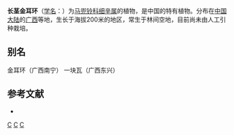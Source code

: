 {{Speciesbox 
| taxon = Asarum longerhizomatosum
| authority = [[梁畴芬|C. F. Liang]] et [[杨春澍|C. S. Yang]]
}}

'''长茎金耳环'''（[[学名|学名]]：{{lang|la|''Asarum longerhizomatosum''}}）为[[马兜铃科|马兜铃科]][[细辛属|细辛属]]的植物，是中国的特有植物。分布在[[中国大陆|中国大陆]]的[[广西|广西]]等地，生长于海拔200米的地区，常生于林间空地，目前尚未由人工引种栽培。

== 别名 ==
金耳环（广西南宁） 一块瓦（广西东兴）

== 参考文献 ==
<div class="references-small">
* {{cite web| url =http://www.bioinfo.cn/db05/KmzwSpecies.php?action=view&id=511| title =长茎金耳环| work =《中国高等植物数据库全库》| publisher =中国科学院微生物研究所| author =昆明植物研究所| accessdate =2009-02-21| deadurl =yes| archiveurl =https://web.archive.org/web/20160305065715/http://www.bioinfo.cn/db05/KmzwSpecies.php?action=view&id=511| archivedate =2016-03-05}}
</div>
{{Taxonbar|from=Q15225048}}

[[Category:细辛属|C]]
[[Category:中國特有植物|C]]
[[Category:广西植物|C]]